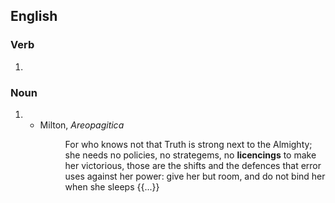 ==English==

===Verb===
{{head|en|present participle}}

# {{present participle of|licence|lang=en|nocat=1}}

===Noun===
{{en-noun}}

# {{alt form|licensing|lang=en}}
#* Milton, ''Areopagitica''
#*: For who knows not that Truth is strong next to the Almighty; she needs no policies, no strategems, no '''licencings''' to make her victorious, those are the shifts and the defences that error uses against her power: give her but room, and do not bind her when she sleeps {{...}}